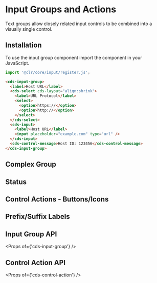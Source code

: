 
<Meta title="Forms/Input Groups" />

# Input Groups and Actions

Text groups allow closely related input controls to be combined into a visually
single control.

## Installation

To use the input group component import the component in your JavaScript.

```typescript
import '@clr/core/input/register.js';
```

```html
<cds-input-group>
  <label>Host URL</label>
  <cds-select cds-layout="align:shrink">
    <label>URL Protocol</label>
    <select>
      <option>https://</option>
      <option>http://</option>
    </select>
  </cds-select>
  <cds-input>
    <label>Host URL</label>
    <input placeholder="example.com" type="url" />
  </cds-input>
  <cds-control-message>Host ID: 123456</cds-control-message>
</cds-input-group>
```

## Complex Group

<Preview>
  <Story id="stories-input-groups--group" />
</Preview>

## Status

<Preview>
  <Story id="stories-input-groups--status" />
</Preview>

## Control Actions - Buttons/Icons

<Preview>
  <Story id="stories-input-groups--icons-buttons" />
</Preview>

## Prefix/Suffix Labels

<Preview>
  <Story id="stories-input-groups--prefix-suffix" />
</Preview>

## Input Group API

<Props of={'cds-input-group'} />

## Control Action API

<Props of={'cds-control-action'} />
